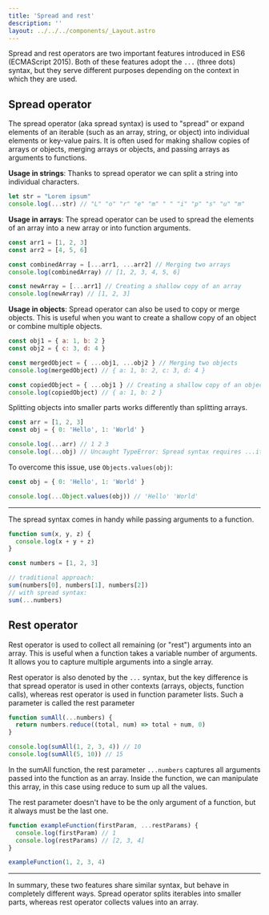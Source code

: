 ```yaml
---
title: 'Spread and rest'
description: ''
layout: ../../../components/_Layout.astro
---
```


Spread and rest operators are two important features introduced in ES6 (ECMAScript 2015). Both of these features adopt the `...` (three dots) syntax, but they serve different purposes depending on the context in which they are used.

## Spread operator

The spread operator (aka spread syntax) is used to "spread" or expand elements of an iterable (such as an array, string, or object) into individual elements or key-value pairs. It is often used for making shallow copies of arrays or objects, merging arrays or objects, and passing arrays as arguments to functions.

<b>Usage in strings</b>: Thanks to spread operator we can split a string into individual characters.

```javascript
let str = "Lorem ipsum"
console.log(...str) // "L" "o" "r" "e" "m" " " "i" "p" "s" "u" "m"
```

<b>Usage in arrays</b>: The spread operator can be used to spread the elements of an array into a new array or into function arguments.

```javascript
const arr1 = [1, 2, 3]
const arr2 = [4, 5, 6]

const combinedArray = [...arr1, ...arr2] // Merging two arrays
console.log(combinedArray) // [1, 2, 3, 4, 5, 6]

const newArray = [...arr1] // Creating a shallow copy of an array
console.log(newArray) // [1, 2, 3]
```

<b>Usage in objects</b>: Spread operator can also be used to copy or merge objects. This is useful when you want to create a shallow copy of an object or combine multiple objects.

```javascript
const obj1 = { a: 1, b: 2 }
const obj2 = { c: 3, d: 4 }

const mergedObject = { ...obj1, ...obj2 } // Merging two objects
console.log(mergedObject) // { a: 1, b: 2, c: 3, d: 4 }

const copiedObject = { ...obj1 } // Creating a shallow copy of an object
console.log(copiedObject) // { a: 1, b: 2 }
```

Splitting objects into smaller parts works differently than splitting arrays.

```javascript
const arr = [1, 2, 3]
const obj = { 0: 'Hello', 1: 'World' }

console.log(...arr) // 1 2 3
console.log(...obj) // Uncaught TypeError: Spread syntax requires ...iterable[Symbol.iterator] to be a function
```

To overcome this issue, use `Objects.values(obj)`:

```javascript
const obj = { 0: 'Hello', 1: 'World' }

console.log(...Object.values(obj)) // 'Hello' 'World'
```

<hr/>

The spread syntax comes in handy while passing arguments to a function.

```javascript
function sum(x, y, z) {
  console.log(x + y + z)
}

const numbers = [1, 2, 3]

// traditional approach:
sum(numbers[0], numbers[1], numbers[2])
// with spread syntax:
sum(...numbers)
```

## Rest operator

Rest operator is used to collect all remaining (or "rest") arguments into an array. This is useful when a function takes a variable number of arguments. It allows you to capture multiple arguments into a single array.

Rest operator is also denoted by the `...` syntax, but the key difference is that spread operator is used in other contexts (arrays, objects, function calls), whereas rest operator is used in function parameter lists. Such a parameter is called the rest parameter

```javascript
function sumAll(...numbers) {
  return numbers.reduce((total, num) => total + num, 0)
}

console.log(sumAll(1, 2, 3, 4)) // 10
console.log(sumAll(5, 10)) // 15
```

In the sumAll function, the rest parameter `...numbers` captures all arguments passed into the function as an array. Inside the function, we can manipulate this array, in this case using reduce to sum up all the values.

The rest parameter doesn't have to be the only argument of a function, but it always must be the last one.

```javascript
function exampleFunction(firstParam, ...restParams) {
  console.log(firstParam) // 1
  console.log(restParams) // [2, 3, 4]
}

exampleFunction(1, 2, 3, 4)
```

<hr/>

In summary, these two features share similar syntax, but behave in completely different ways. Spread operator splits iterables into smaller parts, whereas rest operator collects values into an array.

